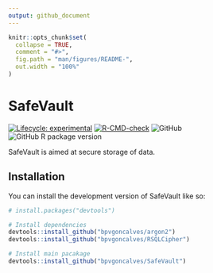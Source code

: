 ```yaml
---
output: github_document
---
```


<!-- README.md is generated from README.Rmd. Please edit that file -->

```r
knitr::opts_chunk$set(
  collapse = TRUE,
  comment = "#>",
  fig.path = "man/figures/README-",
  out.width = "100%"
)
```

# SafeVault

<!-- badges: start -->
[![Lifecycle:
experimental](https://img.shields.io/badge/lifecycle-experimental-orange.svg)](https://lifecycle.r-lib.org/articles/stages.html#experimental)
[![R-CMD-check](https://github.com/bpvgoncalves/SafeVault/actions/workflows/R-CMD-check.yaml/badge.svg)](https://github.com/bpvgoncalves/SafeVault/actions/workflows/R-CMD-check.yaml)
![GitHub](https://img.shields.io/github/license/bpvgoncalves/SafeVault?color=black)
![GitHub R package version](https://img.shields.io/github/r-package/v/bpvgoncalves/SafeVault?color=black&label=Version%20GitHub)
<!-- badges: end -->

SafeVault is aimed at secure storage of data.

## Installation

You can install the development version of SafeVault like so:

``` r
# install.packages("devtools")

# Install dependencies
devtools::install_github("bpvgoncalves/argon2")
devtools::install_github("bpvgoncalves/RSQLCipher")

# Install main pacakage
devtools::install_github("bpvgoncalves/SafeVault")
```
